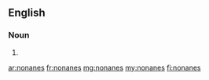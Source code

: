 ==English==

===Noun===
{{head|en|plural}}

# {{plural of|nonane|lang=en}}

[[ar:nonanes]]
[[fr:nonanes]]
[[mg:nonanes]]
[[my:nonanes]]
[[fi:nonanes]]